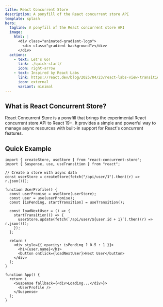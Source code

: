 ```yaml
---
title: React Concurrent Store
description: A ponyfill of the React concurrent store API
template: splash
hero:
  tagline: A ponyfill of the React concurrent store API
  image:
    html: |
      <div class="animated-gradient-logo">
        <div class="gradient-background"></div>
      </div>
  actions:
    - text: Let's Go!
      link: ./quick-start/
      icon: right-arrow
    - text: Inspired by React Labs
      link: https://react.dev/blog/2025/04/23/react-labs-view-transitions-activity-and-more#concurrent-stores
      icon: external
      variant: minimal
---
```



## What is React Concurrent Store?

React Concurrent Store is a ponyfill that brings the experimental React concurrent store API to React 19+.
It provides a simple and powerful way to manage async resources with built-in support for React's concurrent features.

## Quick Example

```tsx
import { createStore, useStore } from "react-concurrent-store";
import { Suspense, use, useTransition } from "react";

// Create a store with async data
const userStore = createStore(fetch("/api/user/1").then((r) => r.json()));

function UserProfile() {
  const userPromise = useStore(userStore);
  const user = use(userPromise);
  const [isPending, startTransition] = useTransition();

  const loadNextUser = () => {
    startTransition(() => {
      userStore.update(fetch(`/api/user/${user.id + 1}`).then((r) => r.json()));
    });
  };

  return (
    <div style={{ opacity: isPending ? 0.5 : 1 }}>
      <h1>{user.name}</h1>
      <button onClick={loadNextUser}>Next User</button>
    </div>
  );
}

function App() {
  return (
    <Suspense fallback={<div>Loading...</div>}>
      <UserProfile />
    </Suspense>
  );
}
```
